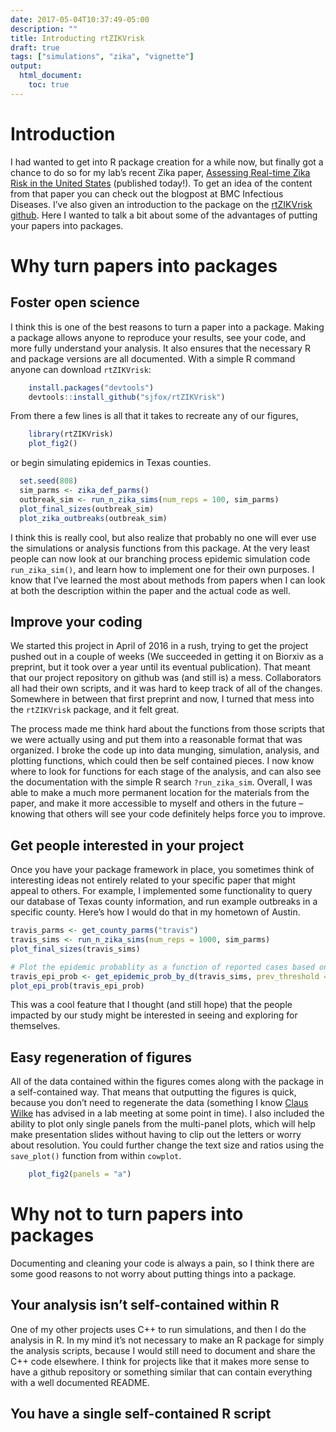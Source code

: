 ```yaml
---
date: 2017-05-04T10:37:49-05:00
description: ""
title: Introducting rtZIKVrisk
draft: true
tags: ["simulations", "zika", "vignette"]
output:
  html_document:
    toc: true
---
```


# Introduction
I had wanted to get into R package creation for a while now, but finally got a chance to do so for my lab's recent Zika paper, [Assessing Real-time Zika Risk in the United States](http://biorxiv.org/content/early/2016/06/07/056648) (published today!). To get an idea of the content from that paper you can check out the blogpost at BMC Infectious Diseases. I've also given an introduction to the package on the [rtZIKVrisk github](http://htmlpreview.github.io/?https://github.com/sjfox/rtZIKVrisk/blob/master/inst/doc/introduction.html). Here I wanted to talk a bit about some of the advantages of putting your papers into packages.

# Why turn papers into packages

## Foster open science

I think this is one of the best reasons to turn a paper into a package. Making a package allows anyone to reproduce your results, see your code, and more fully understand your analysis. It also ensures that the necessary R and package versions are all documented. With a simple R command anyone can download `rtZIKVrisk`:

```r
    install.packages("devtools")
    devtools::install_github("sjfox/rtZIKVrisk")
```

From there a few lines is all that it takes to recreate any of our figures,

```r
    library(rtZIKVrisk)
    plot_fig2()
```

or begin simulating epidemics in Texas counties.

```r
  set.seed(808)
  sim_parms <- zika_def_parms()
  outbreak_sim <- run_n_zika_sims(num_reps = 100, sim_parms)
  plot_final_sizes(outbreak_sim)
  plot_zika_outbreaks(outbreak_sim)
```

I think this is really cool, but also realize that probably no one will ever use the simulations or analysis functions from this package. At the very least people can now look at our branching process epidemic simulation code `run_zika_sim()`, and learn how to implement one for their own purposes. I know that I've learned the most about methods from papers when I can look at both the description within the paper and the actual code as well.

## Improve your coding
We started this project in April of 2016 in a rush, trying to get the project pushed out in a couple of weeks (We succeeded in getting it on Biorxiv as a preprint, but it took over a year until its eventual publication). That meant that our project repository on github was (and still is) a mess. Collaborators all had their own scripts, and it was hard to keep track of all of the changes. Somewhere in between that first preprint and now, I turned that mess into the `rtZIKVrisk` package, and it felt great.

The process made me think hard about the functions from those scripts that we were actually using and put them into a reasonable format that was organized. I broke the code up into data munging, simulation, analysis, and plotting functions, which could then be self contained pieces. I now know where to look for functions for each stage of the analysis, and can also see the documentation with the simple R search `?run_zika_sim`. Overall, I was able to make a much more permanent location for the materials from the paper, and make it more accessible to myself and others in the future -- knowing that others will see your code definitely helps force you to improve.  


## Get people interested in your project
Once you have your package framework in place, you sometimes think of interesting ideas not entirely related to your specific paper that might appeal to others. For example, I implemented some functionality to query our database of Texas county information, and run example outbreaks in a specific county. Here's how I would do that in my hometown of Austin.

```r
travis_parms <- get_county_parms("travis")
travis_sims <- run_n_zika_sims(num_reps = 1000, sim_parms)
plot_final_sizes(travis_sims)

# Plot the epidemic probablity as a function of reported cases based on simulations
travis_epi_prob <- get_epidemic_prob_by_d(travis_sims, prev_threshold = 10, cum_threshold = 100)
plot_epi_prob(travis_epi_prob)
```

This was a cool feature that I thought (and still hope) that the people impacted by our study might be interested in seeing and exploring for themselves.


## Easy regeneration of figures
All of the data contained within the figures comes along with the package in a self-contained way. That means that outputting the figures is quick, because you don't need to regenerate the data (something I know [Claus Wilke](https://twitter.com/ClausWilke) has advised in a lab meeting at some point in time). I also included the ability to plot only single panels from the multi-panel plots, which will help make presentation slides without having to clip out the letters or worry about resolution. You could further change the text size and ratios using the `save_plot()` function from within `cowplot`.

```r
    plot_fig2(panels = "a")
```


# Why not to turn papers into packages
Documenting and cleaning your code is always a pain, so I think there are some good reasons to not worry about putting things into a package.

## Your analysis isn't self-contained within R
One of my other projects uses C++ to run simulations, and then I do the analysis in R. In my mind it's not necessary to make an R package for simply the analysis scripts, because I would still need to document and share the C++ code elsewhere. I think for projects like that it makes more sense to have a github repository or something similar that can contain everything with a well documented README.

## You have a single self-contained R script



